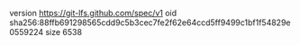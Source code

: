 version https://git-lfs.github.com/spec/v1
oid sha256:88ffb691298565cdd9c5b3cec7fe2f62e64ccd5ff9499c1bf1f54829e0559224
size 6538
